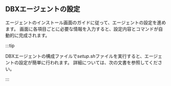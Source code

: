 ## DBXエージェントの設定

エージェントのインストール画面のガイドに従って、エージェントの設定を進めます。 画面に各項目ごとに必要な情報を入力すると、設定内容とコマンドが自動的に完成されます。

:::tip

DBXエージェントの構成ファイルで*setup.sh*ファイルを実行すると、エージェントの設定が簡単に行われます。 詳細については、<Link to="install-agent-quick-setup" target="_blank">次の文書</Link>を参照してください。

:::
